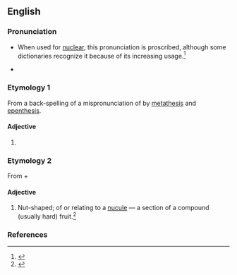 ==English==
{{wikipedia}}

===Pronunciation===
* {{a|GenAm}} {{IPA|/ˈnukjʉlɚ/|lang=en}} {{enPR|no͞oʹkyələr}} When used for [[nuclear]], this pronunciation is proscribed, although some dictionaries recognize it because of its increasing usage.<ref>{{cite-web
|author=Arnold Zwicky
|url=http://itre.cis.upenn.edu/%7Emyl/languagelog/archives/001133.html
|title=The thin line between error and mere variation
|date=June 29, 2004
|accessdate=2006-10-23
}}</ref>
* {{a|RP}} {{IPA|/ˈnjuːkjələ/|lang=en}} {{enPR|nyo͞oʹkyələ}}

===Etymology 1===
From a back-spelling of a mispronunciation of {{m|en|nuclear}} by [[metathesis]] and [[epenthesis]].

====Adjective====
{{en-adj|-}}

# {{lb|en|humorous}} {{eye dialect of|nuclear|lang=en}}

===Etymology 2===
From {{m|en|nucule}} + {{m|en|-ar}}

====Adjective====
{{en-adj}}

# {{lb|en|botany}} Nut-shaped; of or relating to a [[nucule]] — a section of a compound (usually hard) fruit.<ref>{{cite-book|title=Oxford English Dictionary|edition=3rd|year=2003|chapter=nucule}}</ref>

===References===
<references/>